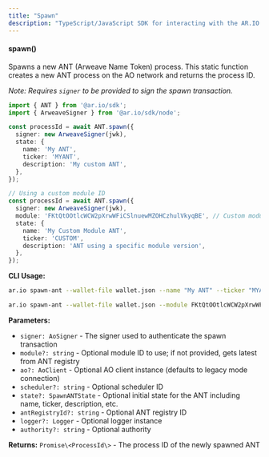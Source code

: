 ```yaml
---
title: "Spawn"
description: "TypeScript/JavaScript SDK for interacting with the AR.IO ecosystem"
---
```


#### spawn()

Spawns a new ANT (Arweave Name Token) process. This static function creates a new ANT process on the AO network and returns the process ID.

_Note: Requires `signer` to be provided to sign the spawn transaction._

```typescript
import { ANT } from '@ar.io/sdk';
import { ArweaveSigner } from '@ar.io/sdk/node';

const processId = await ANT.spawn({
  signer: new ArweaveSigner(jwk),
  state: {
    name: 'My ANT',
    ticker: 'MYANT',
    description: 'My custom ANT',
  },
});

// Using a custom module ID
const processId = await ANT.spawn({
  signer: new ArweaveSigner(jwk),
  module: 'FKtQtOOtlcWCW2pXrwWFiCSlnuewMZOHCzhulVkyqBE', // Custom module ID
  state: {
    name: 'My Custom Module ANT',
    ticker: 'CUSTOM',
    description: 'ANT using a specific module version',
  },
});
```

**CLI Usage:**

```bash
ar.io spawn-ant --wallet-file wallet.json --name "My ANT" --ticker "MYANT"

ar.io spawn-ant --wallet-file wallet.json --module FKtQtOOtlcWCW2pXrwWFiCSlnuewMZOHCzhulVkyqBE --name "My Custom ANT" --ticker "CUSTOM"
```

**Parameters:**

- `signer: AoSigner` - The signer used to authenticate the spawn transaction
- `module?: string` - Optional module ID to use; if not provided, gets latest from ANT registry
- `ao?: AoClient` - Optional AO client instance (defaults to legacy mode connection)
- `scheduler?: string` - Optional scheduler ID
- `state?: SpawnANTState` - Optional initial state for the ANT including name, ticker, description, etc.
- `antRegistryId?: string` - Optional ANT registry ID
- `logger?: Logger` - Optional logger instance
- `authority?: string` - Optional authority

**Returns:** `Promise\<ProcessId\>` - The process ID of the newly spawned ANT